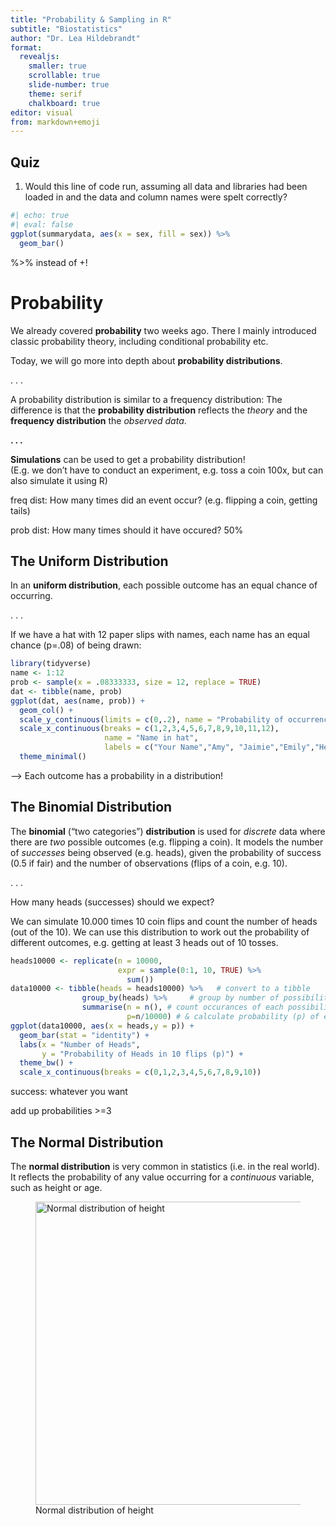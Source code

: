 ---
title: "Probability & Sampling in R"
subtitle: "Biostatistics"
author: "Dr. Lea Hildebrandt"
format: 
  revealjs:
    smaller: true
    scrollable: true
    slide-number: true
    theme: serif
    chalkboard: true
editor: visual
from: markdown+emoji
---

## Quiz

1.  Would this line of code run, assuming all data and libraries had been loaded in and the data and column names were spelt correctly?

```{r}
#| echo: true
#| eval: false
ggplot(summarydata, aes(x = sex, fill = sex)) %>%
  geom_bar()
```

::: notes
%\>% instead of +!
:::

# Probability

We already covered **probability** two weeks ago. There I mainly introduced classic probability theory, including conditional probability etc.

Today, we will go more into depth about **probability distributions**.

. . .

A probability distribution is similar to a frequency distribution: The difference is that the **probability distribution** reflects the *theory* and the **frequency distribution** the *observed data*.

**. . .**

**Simulations** can be used to get a probability distribution!\
(E.g. we don't have to conduct an experiment, e.g. toss a coin 100x, but can also simulate it using R)

::: notes
freq dist: How many times did an event occur? (e.g. flipping a coin, getting tails)

prob dist: How many times should it have occured? 50%
:::

## The Uniform Distribution

In an **uniform distribution**, each possible outcome has an equal chance of occurring.

. . .

If we have a hat with 12 paper slips with names, each name has an equal chance (p=.08) of being drawn:

```{r}
library(tidyverse)
name <- 1:12
prob <- sample(x = .08333333, size = 12, replace = TRUE)
dat <- tibble(name, prob)
ggplot(dat, aes(name, prob)) +
  geom_col() +
  scale_y_continuous(limits = c(0,.2), name = "Probability of occurrence") +
  scale_x_continuous(breaks = c(1,2,3,4,5,6,7,8,9,10,11,12),
                     name = "Name in hat",
                     labels = c("Your Name","Amy", "Jaimie","Emily","Helena","Ashley","Wil","Phil","James","Lorna","Maxine","Kirsty")) +
  theme_minimal()
```

\--\> Each outcome has a probability in a distribution!

## The Binomial Distribution

The **binomial** ("two categories") **distribution** is used for *discrete* data where there are *two* possible outcomes (e.g. flipping a coin). It models the number of *successes* being observed (e.g. heads), given the probability of success (0.5 if fair) and the number of observations (flips of a coin, e.g. 10).

. . .

How many heads (successes) should we expect?

We can simulate 10.000 times 10 coin flips and count the number of heads (out of the 10). We can use this distribution to work out the probability of different outcomes, e.g. getting at least 3 heads out of 10 tosses.

```{r}
heads10000 <- replicate(n = 10000, 
                        expr = sample(0:1, 10, TRUE) %>% 
                          sum())
data10000 <- tibble(heads = heads10000) %>%   # convert to a tibble
                group_by(heads) %>%     # group by number of possibilities 
                summarise(n = n(), # count occurances of each possibility,
                          p=n/10000) # & calculate probability (p) of each
ggplot(data10000, aes(x = heads,y = p)) + 
  geom_bar(stat = "identity") + 
  labs(x = "Number of Heads", 
       y = "Probability of Heads in 10 flips (p)") +
  theme_bw() +
  scale_x_continuous(breaks = c(0,1,2,3,4,5,6,7,8,9,10))
```

::: notes
success: whatever you want

add up probabilities \>=3
:::

## The Normal Distribution

The **normal distribution** is very common in statistics (i.e. in the real world). It reflects the probability of any value occurring for a *continuous* variable, such as height or age.

![Normal distribution of height](images/norm_dist_height.PNG){width="485"}
